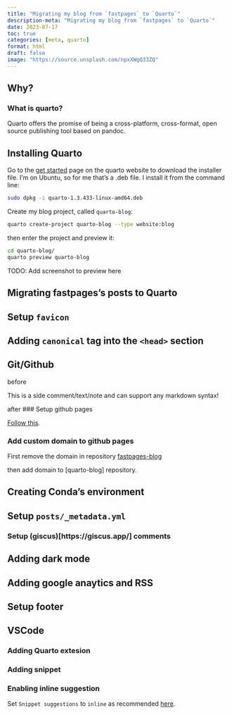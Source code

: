 ```yaml
---
title: "Migrating my blog from `fastpages` to `Quarto`"
description-meta: "Migrating my blog from `fastpages` to `Quarto`"
date: 2023-07-17
toc: true
categories: [meta, quarto]
format: html
draft: false
image: "https://source.unsplash.com/npxXWgQ33ZQ"
---
```


## Why?


### What is quarto?

Quarto offers the promise of being a cross-platform, cross-format, open source publishing tool based on pandoc.

## Installing Quarto

Go to the [get started](https://quarto.org/docs/get-started/) page on the quarto website to download the installer file. I’m on Ubuntu, so for me that’s a .deb file. I install it from the command line:

```bash
sudo dpkg -i quarto-1.3.433-linux-amd64.deb

```

Create my blog project, called `quarto-blog`:

```bash
quarto create-project quarto-blog --type website:blog

```
then enter the project and preview it:

```bash
cd quarto-blog/
quarto preview quarto-blog
```

::: {.callout-important}
TODO: Add screenshot to preview here
:::

## Migrating fastpages's posts to Quarto

## Setup `favicon`

## Adding `canonical` tag into the `<head>` section

## Git/Github

before

:::{.column-margin}
This is a side comment/text/note and can support any markdown syntax!
:::

after
### Setup github pages

[Follow this](https://quarto.org/docs/publishing/github-pages.html).

### Add custom domain to github pages

First remove the domain in repository [fastpages-blog](https://github.com/xboard/fastpages-blog)

then add domain to [quarto-blog] repository.

## Creating Conda's environment


## Setup `posts/_metadata.yml`

### Setup (giscus)[https://giscus.app/] comments


## Adding dark mode 


## Adding google anaytics and RSS


## Setup footer

## VSCode

### Adding Quarto extesion

### Adding snippet

### Enabling inline suggestion
Set `Snippet suggestions` to `inline` as recommended [here](https://stackoverflow.com/a/74339599/483157).
